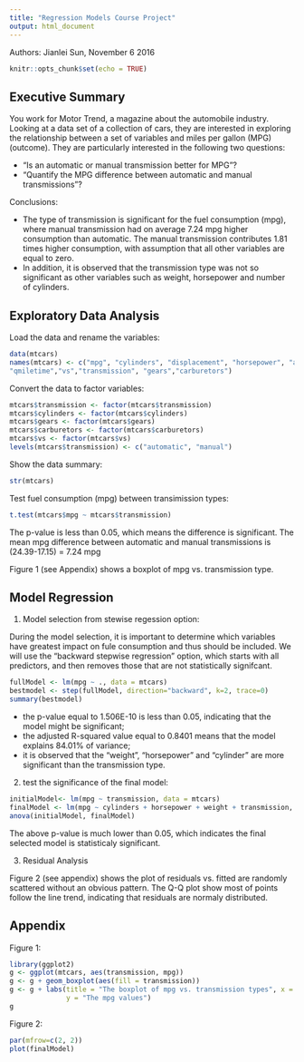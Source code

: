 ```yaml
---
title: "Regression Models Course Project"
output: html_document
---
```


Authors: Jianlei Sun, November 6 2016

```r
knitr::opts_chunk$set(echo = TRUE)
```

## Executive Summary

You work for Motor Trend, a magazine about the automobile industry. Looking at a data set of a collection of cars, they are interested in exploring the relationship between a set of variables and miles per gallon (MPG) (outcome). They are particularly interested in the following two questions:

- “Is an automatic or manual transmission better for MPG”?
- "Quantify the MPG difference between automatic and manual transmissions"?

Conclusions: 

- The type of transmission is significant for the fuel consumption (mpg), where manual transmission had on average 7.24 mpg higher consumption than automatic. The manual transmission contributes 1.81 times higher consumption, with assumption that all other variables are equal to zero.
- In addition, it is observed that the transmission type was not so significant as other variables such as weight, horsepower and number of cylinders.  

## Exploratory Data Analysis

Load the data and rename the variables:

```r
data(mtcars)
names(mtcars) <- c("mpg", "cylinders", "displacement", "horsepower", "axleratio", "weight", 
"qmiletime","vs","transmission", "gears","carburetors")
```

Convert the data to factor variables:

```r
mtcars$transmission <- factor(mtcars$transmission)
mtcars$cylinders <- factor(mtcars$cylinders)
mtcars$gears <- factor(mtcars$gears)
mtcars$carburetors <- factor(mtcars$carburetors)
mtcars$vs <- factor(mtcars$vs)
levels(mtcars$transmission) <- c("automatic", "manual")
```

Show the data summary:

```r
str(mtcars)
```

Test fuel consumption (mpg) between transimission types:

```r
t.test(mtcars$mpg ~ mtcars$transmission)
```

The p-value is less than 0.05, which means the difference is significant.
The mean mpg difference between automatic and manual transmissions is (24.39-17.15) = 7.24 mpg

Figure 1 (see Appendix) shows a boxplot of mpg vs. transmission type. 

## Model Regression

1) Model selection from stewise regession option:

During the model selection, it is important to determine which variables have greatest impact on fule consumption and thus should be included. We will use the "backward stepwise regression" option, which starts with all predictors, and then removes those that are not statistically signifcant.

```r
fullModel <- lm(mpg ~ ., data = mtcars)
bestmodel <- step(fullModel, direction="backward", k=2, trace=0) 
summary(bestmodel)
```

- the p-value equal to 1.506E-10 is less than 0.05, indicating that the model might be significant;
- the adjusted R-squared value equal to 0.8401 means that the model explains 84.01% of variance;
- it is observed that the “weight”, “horsepower” and “cylinder” are more significant than the transmission type.

2) test the significance of the final model:

```r
initialModel<- lm(mpg ~ transmission, data = mtcars)
finalModel <- lm(mpg ~ cylinders + horsepower + weight + transmission, data = mtcars)
anova(initialModel, finalModel)
```

The above p-value is much lower than 0.05, which indicates the final selected model is statisticaly significant.

3) Residual Analysis

Figure 2 (see appendix) shows the plot of residuals vs. fitted are randomly scattered without an obvious pattern. The Q-Q plot show most of points follow the line trend, indicating that residuals are normaly distributed.

## Appendix 

Figure 1:

```r
library(ggplot2)
g <- ggplot(mtcars, aes(transmission, mpg))
g <- g + geom_boxplot(aes(fill = transmission))
g <- g + labs(title = "The boxplot of mpg vs. transmission types", x = "Transmission Types",
              y = "The mpg values")
g
```

Figure 2:

```r
par(mfrow=c(2, 2))
plot(finalModel)
```
